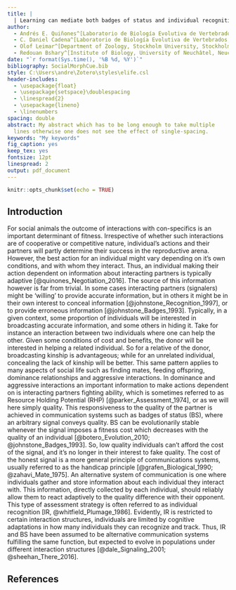```yaml
---
title: |
  | Learning can mediate both badges of status and individual recognition
author:
  - Andrés E. Quiñones^[Laboratorio de Biología Evolutiva de Vertebrados, Departamento de Ciencias Biológicas, Universidad de los Andes, Bogotá, Colombia]
  - C. Daniel Cadena^[Laboratorio de Biología Evolutiva de Vertebrados, Departamento de Ciencias Biológicas, Universidad de los Andes, Bogotá, Colombia]
  - Olof Leimar^[Department of Zoology, Stockholm University, Stockholm, Sweden]
  - Redouan Bshary^[Institute of Biology, University of Neuchâtel, Neuchâtel, Switzerland]
date: "`r format(Sys.time(), '%B %d, %Y')`"
bibliography: SocialMorphCue.bib
style: C:\Users\andre\Zotero\styles\elife.csl
header-includes: 
  - \usepackage{float}
  - \usepackage{setspace}\doublespacing
  - \linespread{2}
  - \usepackage{lineno}
  - \linenumbers
spacing: double
abstract: My abstract which has to be long enough to take multiple
  lines otherwise one does not see the effect of single-spacing.
keywords: "My keywords"
fig_caption: yes
keep_tex: yes
fontsize: 12pt
linespread: 2
output: pdf_document
---
```


```r
knitr::opts_chunk$set(echo = TRUE)
```

## Introduction 

For social animals the outcome of interactions with con-specifics is an important 
determinant of fitness. Irrespective of whether such interactions are of cooperative 
or competitive nature, individual's actions and their partners will partly determine 
their success in the reproductive arena. However, the best action for an individual 
might vary depending on it's own conditions, and with whom they interact. 
Thus, an individual making their action dependent on information about interacting 
partners is typically adaptive [@quinones_Negotiation_2016].
The source of this information however is far from trivial. 
In some cases interacting partners (signalers) might be 'willing' to provide accurate
information, but in others it might be in their own interest to conceal information
[@johnstone_Recognition_1997], or to provide erroneous information [@johnstone_Badges_1993]. 
Typically, in a given context, some proportion of individuals will be interested 
in broadcasting accurate information, and some others in hiding it. 
Take for instance an interaction between two individuals where one can help the other. 
Given some conditions of cost and benefits, the donor will be interested in helping 
a related individual. So for a relative of the donor, 
broadcasting kinship is advantageous; while for an unrelated individual, 
concealing the lack of kinship will be better. This same pattern applies to 
many aspects of social life such as finding mates, feeding offspring, dominance relationships 
and aggressive interactions. In dominance and aggressive interactions an important 
information to make actions dependent on is interacting partners fighting ability, 
which is sometimes referred to as Resource Holding Potential (RHP) [@parker_Assessment_1974], 
or as we will here simply quality. This responsiveness to the quality of the partner is achieved in
communication systems such as badges of status (BS), where an arbitrary signal conveys quality. 
BS can be evolutionarily stable whenever the signal imposes a fitness cost which 
decreases with the quality of an individual  [@botero_Evolution_2010; @johnstone_Badges_1993]. 
So, low quality individuals can't afford the cost of the signal, 
and it's no longer in their interest to fake quality. 
The cost of the honest signal is a more general principle of communications systems, 
usually referred to as the handicap principle [@grafen_Biological_1990; @zahavi_Mate_1975]. 
An alternative system of communication is one where individuals gather and store information
about each individual they interact with. This information, directly collected by 
each individual, should reliably allow them to react adaptively to the 
quality difference with their opponent. This type of assessment strategy is often referred to as 
individual recognition [IR, @whitfield_Plumage_1986]. Evidently, IR is restricted to 
certain interaction structures, individuals are limited by cognitive adaptations in how many
individuals they can recognize and track. Thus, IR and BS have been assumed to be alternative
communication systems fulfilling the same function, but expected to evolve in populations 
under different interaction structures [@dale_Signaling_2001; @sheehan_There_2016].



## References